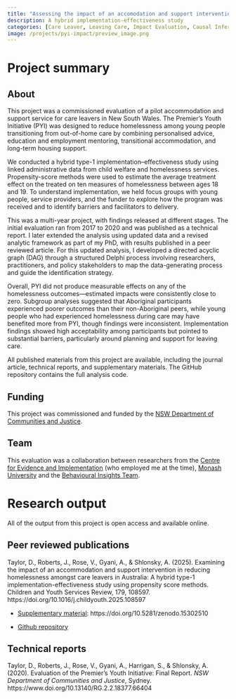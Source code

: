 ```yaml
---
title: "Assessing the impact of an accomodation and support intervention for care leavers"
description: A hybrid implementation-effectiveness study
categories: [Care Leaver, Leaving Care, Impact Evaluation, Causal Inference, Implementation Science, Propensity Score Methods]
image: /projects/pyi-impact/preview_image.png
---
```


# Project summary

## About

This project was a commissioned evaluation of a pilot accommodation and support service for care leavers in New South Wales. The Premier’s Youth Initiative (PYI) was designed to reduce homelessness among young people transitioning from out-of-home care by combining personalised advice, education and employment mentoring, transitional accommodation, and long-term housing support.

We conducted a hybrid type-1 implementation–effectiveness study using linked administrative data from child welfare and homelessness services. Propensity-score methods were used to estimate the average treatment effect on the treated on ten measures of homelessness between ages 18 and 19. To understand implementation, we held focus groups with young people, service providers, and the funder to explore how the program was received and to identify barriers and facilitators to delivery.

This was a multi-year project, with findings released at different stages. The initial evaluation ran from 2017 to 2020 and was published as a technical report. I later extended the analysis using updated data and a revised analytic framework as part of my PhD, with results published in a peer reviewed article. For this updated analysis, I developed a directed acyclic graph (DAG) through a structured Delphi process involving researchers, practitioners, and policy stakeholders to map the data-generating process and guide the identification strategy.

Overall, PYI did not produce measurable effects on any of the homelessness outcomes—estimated impacts were consistently close to zero. Subgroup analyses suggested that Aboriginal participants experienced poorer outcomes than their non-Aboriginal peers, while young people who had experienced homelessness during care may have benefited more from PYI, though findings were inconsistent. Implementation findings showed high acceptability among participants but pointed to substantial barriers, particularly around planning and support for leaving care.

All published materials from this project are available, including the journal article, technical reports, and supplementary materials. The GitHub repository contains the full analysis code. 

## Funding

This project was commissioned and funded by the [NSW Department of Communities and Justice](https://dcj.nsw.gov.au/).

## Team

This evaluation was a collaboration between researchers from the [Centre for Evidence and Implementation](https://www.ceiglobal.org/) (who employed me at the time), [Monash University](https://www.monash.edu/medicine/spahc/socialwork/datamatters) and the [Behavioural Insights Team](https://www.bi.team/).

# Research output

All of the output from this project is open access and available online.

## Peer reviewed publications

Taylor, D., Roberts, J., Rose, V., Gyani, A., & Shlonsky, A. (2025). Examining the impact of an accommodation and support intervention in reducing homelessness amongst care leavers in Australia: A hybrid type-1 implementation-effectiveness study using propensity score methods. Children and Youth Services Review, 179, 108597. https://doi.org/10.1016/j.childyouth.2025.108597

-   [Supplementary material](https://davetayl-r.github.io/pyi-impact-study/pyi-impact-study-supplementary-material.html): https://doi.org/10.5281/zenodo.15302510

-   [Github repository](https://github.com/davetayl-r/pyi-impact-study)

## Technical reports

Taylor, D., Roberts, J., Rose, V., Gyani, A., Harrigan, S., & Shlonsky, A. (2020). Evaluation of the Premier’s Youth Initiative: Final Report. *NSW Department of Communities and Justice*, Sydney. https://www.doi.org/10.13140/RG.2.2.18377.66404

